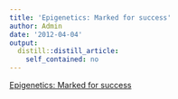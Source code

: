 ```yaml
---
title: 'Epigenetics: Marked for success'
author: Admin
date: '2012-04-04'
output:
  distill::distill_article:
    self_contained: no
---
```


[Epigenetics: Marked for success](http://www.nature.com/nature/journal/v483/n7391/full/nj7391-637a.html)
